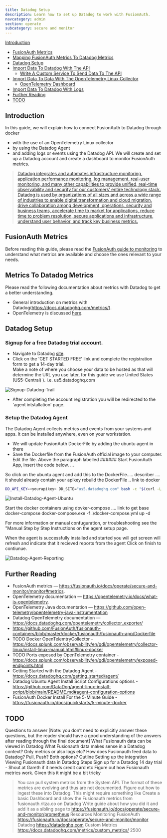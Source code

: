 ```yaml
---
title: Datadog Setup
description: Learn how to set up Datadog to work with FusionAuth.
navcategory: admin
section: operate
subcategory: secure and monitor
---
```



 [Introduction](#introduction)
- [FusionAuth Metrics](#fusionauth-metrics)
- [Mapping FusionAuth Metrics To Datadog Metrics](#mapping-fusionauth-metrics-to-datadog-metrics)
- [Datadog Setup](#datadog-setup)
- [Import Data To Datadog With The API](#import-data-to-datadog-with-the-api)
  - [Write A Custom Service To Send Data To The API](#write-a-custom-service-to-send-data-to-the-api)
- [Import Data To Data With The OpenTelemetry Linux Collector](#import-data-to-datadog-with-the-opentelemetry-linux-collector)
  - [OpenTelemetry Dashboard](#opentelemetry-dashboard)
- [Import Data To Datadog With Logs](#import-data-to-datadog-with-logs)
- [Further Reading](#further-reading)
- [TODO](#todo)

## Introduction

In this guide, we will explain how to connect FusionAuth to Datadog through docker 
-	with the use of an OpenTelemetry Linux collector
- by using the Datadog Agent 
-  and adding logs or events using the Datadog API. 
We will create and set up a Datadog account and create a dashboard to monitor FusionAuth metrics.

> [Datadog integrates and automates infrastructure monitoring, application performance monitoring, log management, real-user monitoring, and many other capabilities to provide unified, real-time observability and security for our customers’ entire technology stack. Datadog is used by organizations of all sizes and across a wide range of industries to enable digital transformation and cloud migration, drive collaboration among development, operations, security and business teams, accelerate time to market for applications, reduce time to problem resolution, secure applications and infrastructure, understand user behavior, and track key business metrics.](https://docs.datadoghq.com/getting_started/application/)

## FusionAuth Metrics

Before reading this guide, please read the [FusionAuth guide to monitoring](https://fusionauth.io/docs/operate/secure-and-monitor/monitor) to understand what metrics are available and choose the ones relevant to your needs.

## Metrics To Datadog Metrics
 
Please read the following documentation about metrics with Datadog to get a better understanding.
- General introduction on metrics with Datadog(https://docs.datadoghq.com/metrics/).
- OpenTelemetry is discussed [here](https://docs.datadoghq.com/opentelemetry/?_ga=2.63663855.1324212944.1718441678-2001470719.1718441677&_gac=1.150758018.1718441678.EAIaIQobChMI1OXNip7dhgMV_UNBAh1xfQDYEAAYASAAEgIBs_D_BwE).


## Datadog Setup

### Signup for a free Datadog trial account. 
- Navigate to Datadog [site](https://www.datadoghq.com/). 
- Click on the 'GET STARTED FREE' link and complete the registration form to get a 14-day trial. 
  <Aside type="note">
    Make a note of where you choose your data to be hosted as that will determine the URL you use later, for this guide we use United States (US5-Central) ).
    i.e. us5.datadoghq.com
  </Aside>
![Signup-Datadog-Trail](/img/docs/operate/secure-and-monitor/signup-datadog-trial.png)
- After completing the account registration you will be redirected to the 'agent intstallation' page. 

### Setup the Datadog Agent

The Datadog Agent collects metrics and events from your systems and apps. It can be installed anywhere, even on your workstation.
- We will update FusionAuth DockerFile by adding the ubuntu agent in there
- Save the Dockerfile from the FusionAuth official image to your computer. 
Edit the file. 
Above the paragraph labelled ###### Start FusionAuth App, insert the code below.
...

So click on the ubuntu agent and add this to the DockerFile..... describer  .... it should already contain your apikey
rebuild the DockerFile .. link to docker
```bash
DD_API_KEY=<yourapikey> DD_SITE="us5.datadoghq.com" bash -c "$(curl -L https://s3.amazonaws.com/dd-agent/scripts/install_script_agent7.sh)"
```
![Install-Datadog-Agent-Ubuntu](/img/docs/operate/secure-and-monitor/install-datadog-agent-ubuntu.png)

Start the docker containers using dovker-compose .... link to get base docker-compose 
docker-compose.exe  -f .\docker-compose.yml  up     -d
<Aside type="note">
  For more information or manual confuguration, or troubleshooting see the "Manual Step by Step Instructions on the agent setup page.
</Aside>

When the agent is successfully installed and started you will get screen will refresh and indicate that it recieved reports from the agent
Click on finish to contiunue.

![Datadog-Agent-Reporting](/img/docs/operate/secure-and-monitor/datadog-agent-reporting.png)

## Further Reading

- FusionAuth metrics — https://fusionauth.io/docs/operate/secure-and-monitor/monitor#metrics.
- OpenTelemetry documentation — https://opentelemetry.io/docs/what-is-opentelemetry.
- OpenTelemetry Java documentation — https://github.com/open-telemetry/opentelemetry-java-instrumentation
- Datadog OpenTelemetry documentation — https://docs.datadoghq.com/opentelemetry/collector_exporter/
- https://github.com/FusionAuth/fusionauth-containers/blob/master/docker/fusionauth/fusionauth-app/Dockerfile
- TODO Docker OpenTelemtryCollector - https://docs.splunk.com/observability/en/gdi/opentelemetry/collector-linux/install-linux-manual.html#linux-docker
- TODO Ports exposed by OpenTelemetry container - https://docs.splunk.com/observability/en/gdi/opentelemetry/exposed-endpoints.html
- Getting Started with the Datadog Agent  - https://docs.datadoghq.com/getting_started/agent/
- Datadog Ubuntu Agent Install Script Configurations options   - https://github.com/DataDog/agent-linux-install-script/blob/main/README.md#agent-configuration-options
- FusionAuth Docker Install For the 5-Minute Guide - https://fusionauth.io/docs/quickstarts/5-minute-docker

## TODO
Questions to answer
[Note: you don’t need to explicitly answer these questions, but the reader should have a good understanding of the answers after reading through the final document]
What Fusionauth data can be viewed in Datadog
What Fusionauth data makes sense in a Datadog context? Only metrics or also logs etc?
How does Fusionauth feed data to Datadog? Pull, Push? Both options? 
Outline
Setting up the integration
Viewing Fusionauth data in Datadog
Steps
Sign up for a Datadog 14 day trial - Shout at Gareth if it needs credit card etc
Figure out how Fusionauth metrics work. Given this it might be a bit tricky
> ​​You can pull system metrics from the System API. The format of these metrics are evolving and thus are not documented.
Figure out how to ingest these into Datadog. This might require something like 
Create a basic Dashboard and show the Fusionauth metrics from fusionauth.ritza.co on Datadog
Write guide about how you did it and add it as a sibling page to https://fusionauth.io/docs/operate/secure-and-monitor/prometheus
Resources
Monitoring FusionAuth https://fusionauth.io/docs/operate/secure-and-monitor/monitor
Datadog https://datadoghq.com
Custom Metrics https://docs.datadoghq.com/metrics/custom_metrics/
2500